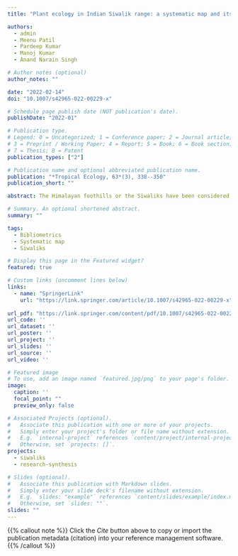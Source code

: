 ```yaml
---
title: "Plant ecology in Indian Siwalik range: a systematic map and its bibliometric analysis"

authors:
  - admin
  - Meenu Patil
  - Pardeep Kumar
  - Manoj Kumar
  - Anand Narain Singh

# Author notes (optional)
author_notes: ""

date: "2022-02-14"
doi: "10.1007/s42965-022-00229-x"

# Schedule page publish date (NOT publication's date).
publishDate: "2022-01"

# Publication type.
# Legend: 0 = Uncategorized; 1 = Conference paper; 2 = Journal article;
# 3 = Preprint / Working Paper; 4 = Report; 5 = Book; 6 = Book section;
# 7 = Thesis; 8 = Patent
publication_types: ["2"]

# Publication name and optional abbreviated publication name.
publication: "*Tropical Ecology, 63*(3), 338--350"
publication_short: ""

abstract: The Himalayan foothills or the Siwaliks have been considered as one of the most fragile ecosystems of India. The underlying cause of degradation includes natural settings (geological formation and climate change) and human-mediated pressures (sandstone mining, urbanisation and developmental activities). Since the Siwaliks is associated with the livelihood of about 20 million people, it becomes imperative to respond appropriately for sustaining this ecologically fragile region. Ecological principles have great potential to develop sustainable practices for the conservation and management of natural resources. These principles offer nature-based solutions to sustain the ecologically sensitive and degraded ecosystems such as the ‘Siwaliks’. However, there is a need for concerted research to develop data-driven decisions for effective management. Therefore, a systematic analysis was conducted to assess the current patterns and knowledge gaps about plant ecological studies in the Indian Siwalik region. This article analysed the available peer-reviewed literature using established guidelines and bibliometric analyses. We found an increasing trend in the scientific output, and most studies were concentrated in the Siwalik region belonging to the Indian state of Uttarakhand. Although studies have been conducted on plant ecology, landscape ecology and ecosystem ecology have been disproportionately focused. Our findings suggest a growing interest in the plant ecology of the region; however, these studies seem relatively small compared to the complexity and diversity of this ecosystem structural and functional attributes. Further, with advances in computer application and remote sensing satellite data availability, we observed a shift towards ecological modelling studies, though experimental evidence also needs to be addressed.

# Summary. An optional shortened abstract.
summary: ""

tags:
  - Bibliometrics
  - Systematic map
  - Siwaliks

# Display this page in the Featured widget?
featured: true

# Custom links (uncomment lines below)
links:
  - name: "SpringerLink"
    url: "https://link.springer.com/article/10.1007/s42965-022-00229-x"
    
url_pdf: "https://link.springer.com/content/pdf/10.1007/s42965-022-00229-x.pdf"
url_code: ''
url_dataset: ''
url_poster: ''
url_project: ''
url_slides: ''
url_source: ''
url_video: ''

# Featured image
# To use, add an image named `featured.jpg/png` to your page's folder. 
image:
  caption: '' 
  focal_point: ""
  preview_only: false

# Associated Projects (optional).
#   Associate this publication with one or more of your projects.
#   Simply enter your project's folder or file name without extension.
#   E.g. `internal-project` references `content/project/internal-project/index.md`.
#   Otherwise, set `projects: []`.
projects: 
  - siwaliks
  - research-synthesis

# Slides (optional).
#   Associate this publication with Markdown slides.
#   Simply enter your slide deck's filename without extension.
#   E.g. `slides: "example"` references `content/slides/example/index.md`.
#   Otherwise, set `slides: ""`.
slides: ""
---
```


{{% callout note %}}
Click the *Cite* button above to copy or import the publication metadata (citation) into your reference management software.
{{% /callout %}}

